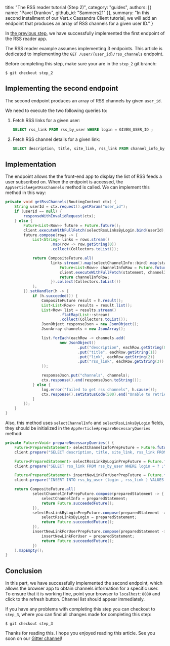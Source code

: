   title: "The RSS reader tutorial (Step 2)",
  category: "guides",
  authors: [{
    name: "Pavel Drankov",
    github_id: "Sammers21"
  }],
  summary: "In this second installment of our Vert.x Cassandra Client tutorial, we will add an endpoint that produces an array of RSS channels for a given user ID."
}

In [the previous step](https://vertx.io/blog/the-rss-reader-tutorial/), we have successfully implemented the first endpoint 
of the RSS reader app.

The RSS reader example assumes implementing 3 endpoints. This article is dedicated to implementing the `GET /user/{user_id}/rss_channels` endpoint.

Before completing this step, make sure your are in the `step_2` git branch:

```better-shell
$ git checkout step_2
```

## Implementing the second endpoint

The second endpoint produces an array of RSS channels by given `user_id`.

We need to execute the two following queries to:

1. Fetch RSS links for a given user:
    ```sql
    SELECT rss_link FROM rss_by_user WHERE login = GIVEN_USER_ID ;
    ```
2. Fetch RSS channel details for a given link:
    ```sql
    SELECT description, title, site_link, rss_link FROM channel_info_by_rss_link WHERE rss_link = GIVEN_LINK ;
    ```

## Implementation

The endpoint allows the the front-end app to display the list of RSS feeds a user subscribed on. When the endpoint is accessed, the `AppVerticle#getRssChannels` method is called. We can implement this method in this way:

```java
private void getRssChannels(RoutingContext ctx) {
    String userId = ctx.request().getParam("user_id");
    if (userId == null) {
        responseWithInvalidRequest(ctx);
    } else {
        Future<List<Row>> future = Future.future();
        client.executeWithFullFetch(selectRssLinksByLogin.bind(userId), future);
        future.compose(rows -> {
            List<String> links = rows.stream()
                    .map(row -> row.getString(0))
                    .collect(Collectors.toList());

            return CompositeFuture.all(
                    links.stream().map(selectChannelInfo::bind).map(statement -> {
                        Future<List<Row>> channelInfoRow = Future.future();
                        client.executeWithFullFetch(statement, channelInfoRow);
                        return channelInfoRow;
                    }).collect(Collectors.toList())
            );
        }).setHandler(h -> {
            if (h.succeeded()) {
                CompositeFuture result = h.result();
                List<List<Row>> results = result.list();
                List<Row> list = results.stream()
                        .flatMap(List::stream)
                        .collect(Collectors.toList());
                JsonObject responseJson = new JsonObject();
                JsonArray channels = new JsonArray();

                list.forEach(eachRow -> channels.add(
                        new JsonObject()
                                .put("description", eachRow.getString(0))
                                .put("title", eachRow.getString(1))
                                .put("link", eachRow.getString(2))
                                .put("rss_link", eachRow.getString(3))
                ));

                responseJson.put("channels", channels);
                ctx.response().end(responseJson.toString());
            } else {
                log.error("failed to get rss channels", h.cause());
                ctx.response().setStatusCode(500).end("Unable to retrieve the info from C*");
            }
        });
    }
}
```

Also, this method uses `selectChannelInfo` and `selectRssLinksByLogin` fields, they should be initialized in the `AppVerticle#prepareNecessaryQueries` method:


```java
private Future<Void> prepareNecessaryQueries() {
    Future<PreparedStatement> selectChannelInfoPrepFuture = Future.future();
    client.prepare("SELECT description, title, site_link, rss_link FROM channel_info_by_rss_link WHERE rss_link = ? ;", selectChannelInfoPrepFuture);

    Future<PreparedStatement> selectRssLinkByLoginPrepFuture = Future.future();
    client.prepare("SELECT rss_link FROM rss_by_user WHERE login = ? ;", selectRssLinkByLoginPrepFuture);

    Future<PreparedStatement> insertNewLinkForUserPrepFuture = Future.future();
    client.prepare("INSERT INTO rss_by_user (login , rss_link ) VALUES ( ?, ?);", insertNewLinkForUserPrepFuture);

    return CompositeFuture.all(
            selectChannelInfoPrepFuture.compose(preparedStatement -> {
                selectChannelInfo = preparedStatement;
                return Future.succeededFuture();
            }),
            selectRssLinkByLoginPrepFuture.compose(preparedStatement -> {
                selectRssLinksByLogin = preparedStatement;
                return Future.succeededFuture();
            }),
            insertNewLinkForUserPrepFuture.compose(preparedStatement -> {
                insertNewLinkForUser = preparedStatement;
                return Future.succeededFuture();
            })
    ).mapEmpty();
}
```

## Conclusion

In this part, we have successfully implemented the second endpoint, which allows the browser app to obtain channels information for a specific user. To ensure that it is working fine, point your browser to `localhost:8080` and click to the refresh button. Channel list should appear immediately.

If you have any problems with completing this step you can checkout to `step_3`, where you can find all changes made for completing this step:

```better-shell
$ git checkout step_3
```

Thanks for reading this. I hope you enjoyed reading this article. See you soon on our [Gitter channel](https://gitter.im/eclipse-vertx/vertx-users)!
